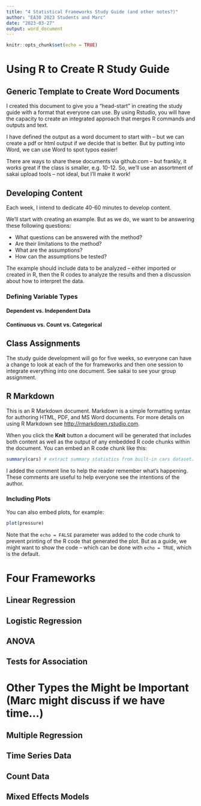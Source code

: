 ```yaml
---
title: "4 Statistical Frameworks Study Guide (and other notes?)"
author: "EA30 2023 Students and Marc"
date: "2023-03-27"
output: word_document
---
```


```r
knitr::opts_chunk$set(echo = TRUE)
```


# Using R to Create R Study Guide

## Generic Template to Create Word Documents

I created this document to give you a "head-start" in creating the study guide with a format that everyone can use. By using Rstudio, you will have the capacity to create an integrated approach that merges R commands and outputs and text. 

I have defined the output as a word document to start with -- but we can create a pdf or html output if we decide that is better. But by putting into Word, we can use Word to spot typos easier!

There are ways to share these documents via github.com -- but frankly, it works great if the class is smaller, e.g. 10-12. So, we'll use an assortment of sakai upload tools -- not ideal, but I'll make it work!

## Developing Content

Each week, I intend to dedicate 40-60 minutes to develop content. 

We'll start with creating an example. But as we do, we want to be answering these following questions:

- What questions can be answered with the method?
- Are their limitations to the method?
- What are the assumptions?
- How can the assumptions be tested?

The example should include data to be analyzed -- either imported or created in R, then the R codes to analyze the results and then a discussion about how to interpret the data.

### Defining Variable Types

#### Dependent vs. Independent Data

#### Continuous vs. Count vs. Categorical



## Class Assignments

The study guide development will go for five weeks, so everyone can have a change to look at each of the for frameworks and then one session to integrate everything into one document. See sakai to see your group assignment.

## R Markdown

This is an R Markdown document. Markdown is a simple formatting syntax for authoring HTML, PDF, and MS Word documents. For more details on using R Markdown see <http://rmarkdown.rstudio.com>.

When you click the **Knit** button a document will be generated that includes both content as well as the output of any embedded R code chunks within the document. You can embed an R code chunk like this:

```r
summary(cars) # extract summary statistics from built-in cars dataset.
```

I added the comment line to help the reader remember what's happening. These comments are useful to help everyone see the intentions of the author. 

### Including Plots

You can also embed plots, for example:

```r
plot(pressure)
```

Note that the `echo = FALSE` parameter was added to the code chunk to prevent printing of the R code that generated the plot. But as a guide, we might want to show the code -- which can be done with `echo = TRUE`, which is the default. 

# Four Frameworks

## Linear Regression


## Logistic Regression

## ANOVA

## Tests for Association

# Other Types the Might be Important (Marc might discuss if we have time...)

## Multiple Regression

## Time Series Data

## Count Data

## Mixed Effects Models




